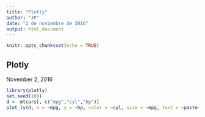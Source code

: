 ---
title: "Plotly"
author: "JP"
date: "2 de noviembre de 2016"
output: html_document
---

```{r setup, include=FALSE, echo=FALSE, cache=FALSE}
knitr::opts_chunk$set(echo = TRUE)
```

## Plotly
November 2, 2016

```{r mtcars, echo=FALSE}
library(plotly)
set.seed(100)
d <- mtcars[, c("mpg","cyl","hp")]
plot_ly(d, x = ~mpg, y = ~hp, color = ~cyl, size = ~mpg, text = ~paste("cyl: ", cyl))
```
